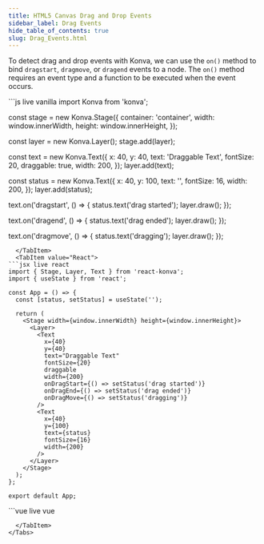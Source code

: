 ```yaml
---
title: HTML5 Canvas Drag and Drop Events
sidebar_label: Drag Events
hide_table_of_contents: true
slug: Drag_Events.html
---
```


To detect drag and drop events with Konva, we can use the `on()` method to
bind `dragstart`, `dragmove`, or `dragend` events to a node.
The `on()` method requires an event type and a function to be executed when the event occurs.


<Tabs>
  <TabItem value="Vanilla" default>
```js live vanilla
import Konva from 'konva';

const stage = new Konva.Stage({
  container: 'container',
  width: window.innerWidth,
  height: window.innerHeight,
});

const layer = new Konva.Layer();
stage.add(layer);

const text = new Konva.Text({
  x: 40,
  y: 40,
  text: 'Draggable Text',
  fontSize: 20,
  draggable: true,
  width: 200,
});
layer.add(text);

const status = new Konva.Text({
  x: 40,
  y: 100,
  text: '',
  fontSize: 16,
  width: 200,
});
layer.add(status);

text.on('dragstart', () => {
  status.text('drag started');
  layer.draw();
});

text.on('dragend', () => {
  status.text('drag ended');
  layer.draw();
});

text.on('dragmove', () => {
  status.text('dragging');
  layer.draw();
});
```
  </TabItem>
  <TabItem value="React">
```jsx live react
import { Stage, Layer, Text } from 'react-konva';
import { useState } from 'react';

const App = () => {
  const [status, setStatus] = useState('');

  return (
    <Stage width={window.innerWidth} height={window.innerHeight}>
      <Layer>
        <Text
          x={40}
          y={40}
          text="Draggable Text"
          fontSize={20}
          draggable
          width={200}
          onDragStart={() => setStatus('drag started')}
          onDragEnd={() => setStatus('drag ended')}
          onDragMove={() => setStatus('dragging')}
        />
        <Text
          x={40}
          y={100}
          text={status}
          fontSize={16}
          width={200}
        />
      </Layer>
    </Stage>
  );
};

export default App;
```
  </TabItem>
  <TabItem value="Vue">
```vue live vue
<template>
  <v-stage :config="stageSize">
    <v-layer>
      <v-text
        :config="textConfig"
        @dragstart="handleDragStart"
        @dragend="handleDragEnd"
        @dragmove="handleDragMove"
      />
      <v-text :config="statusConfig" />
    </v-layer>
  </v-stage>
</template>

<script setup>
import { ref } from 'vue';

const stageSize = {
  width: window.innerWidth,
  height: window.innerHeight
};

const textConfig = {
  x: 40,
  y: 40,
  text: 'Draggable Text',
  fontSize: 20,
  draggable: true,
  width: 200
};

const status = ref('');

const statusConfig = {
  x: 40,
  y: 100,
  text: status,
  fontSize: 16,
  width: 200
};

const handleDragStart = () => {
  status.value = 'drag started';
};

const handleDragEnd = () => {
  status.value = 'drag ended';
};

const handleDragMove = () => {
  status.value = 'dragging';
};
</script>
```
  </TabItem>
</Tabs> 